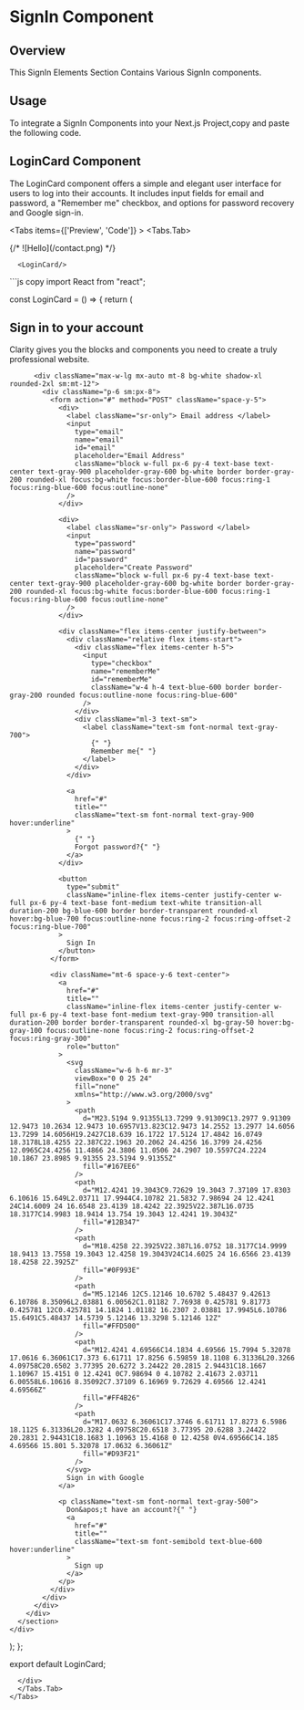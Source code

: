 


# SignIn Component

## Overview

This SignIn Elements Section Contains Various SignIn components.

## Usage

To integrate a SignIn Components into your Next.js Project,copy and paste the following code.

## LoginCard Component

The LoginCard component offers a simple and elegant user interface for users to log into their accounts. It includes input fields for email and password, a "Remember me" checkbox, and options for password recovery and Google sign-in. 

<Tabs items={['Preview', 'Code']}  >
   <Tabs.Tab>

  <div style={{overflow:'hidden',maxWidth:'120vh '}}  >
 {/* ![Hello](/contact.png) */}

      <LoginCard/>

  </div>
  </Tabs.Tab>
   <Tabs.Tab>

  <div style={{overflow:'hidden',maxWidth:'120vh '}}  >
  ```js copy
import React from "react";

const LoginCard = () => {
  return (
    <div>
      <section className="py-12 sm:py-16 lg:py-20 xl:py-24 bg-gray-50">
        <div className="px-4 mx-auto max-w-7xl sm:px-6 lg:px-8">
          <div className="max-w-xl mx-auto text-center">
            <h2 className="text-3xl font-semibold tracking-tight text-gray-900 sm:text-4xl lg:text-5xl">
              Sign in to your account
            </h2>
            <p className="mt-4 text-base font-normal leading-7 text-gray-600 lg:text-lg lg:mt-6 lg:leading-8">
              Clarity gives you the blocks and components you need to create a
              truly professional website.
            </p>
          </div>

          <div className="max-w-lg mx-auto mt-8 bg-white shadow-xl rounded-2xl sm:mt-12">
            <div className="p-6 sm:px-8">
              <form action="#" method="POST" className="space-y-5">
                <div>
                  <label className="sr-only"> Email address </label>
                  <input
                    type="email"
                    name="email"
                    id="email"
                    placeholder="Email Address"
                    className="block w-full px-6 py-4 text-base text-center text-gray-900 placeholder-gray-600 bg-white border border-gray-200 rounded-xl focus:bg-white focus:border-blue-600 focus:ring-1 focus:ring-blue-600 focus:outline-none"
                  />
                </div>

                <div>
                  <label className="sr-only"> Password </label>
                  <input
                    type="password"
                    name="password"
                    id="password"
                    placeholder="Create Password"
                    className="block w-full px-6 py-4 text-base text-center text-gray-900 placeholder-gray-600 bg-white border border-gray-200 rounded-xl focus:bg-white focus:border-blue-600 focus:ring-1 focus:ring-blue-600 focus:outline-none"
                  />
                </div>

                <div className="flex items-center justify-between">
                  <div className="relative flex items-start">
                    <div className="flex items-center h-5">
                      <input
                        type="checkbox"
                        name="rememberMe"
                        id="rememberMe"
                        className="w-4 h-4 text-blue-600 border border-gray-200 rounded focus:outline-none focus:ring-blue-600"
                      />
                    </div>
                    <div className="ml-3 text-sm">
                      <label className="text-sm font-normal text-gray-700">
                        {" "}
                        Remember me{" "}
                      </label>
                    </div>
                  </div>

                  <a
                    href="#"
                    title=""
                    className="text-sm font-normal text-gray-900 hover:underline"
                  >
                    {" "}
                    Forgot password?{" "}
                  </a>
                </div>

                <button
                  type="submit"
                  className="inline-flex items-center justify-center w-full px-6 py-4 text-base font-medium text-white transition-all duration-200 bg-blue-600 border border-transparent rounded-xl hover:bg-blue-700 focus:outline-none focus:ring-2 focus:ring-offset-2 focus:ring-blue-700"
                >
                  Sign In
                </button>
              </form>

              <div className="mt-6 space-y-6 text-center">
                <a
                  href="#"
                  title=""
                  className="inline-flex items-center justify-center w-full px-6 py-4 text-base font-medium text-gray-900 transition-all duration-200 border border-transparent rounded-xl bg-gray-50 hover:bg-gray-100 focus:outline-none focus:ring-2 focus:ring-offset-2 focus:ring-gray-300"
                  role="button"
                >
                  <svg
                    className="w-6 h-6 mr-3"
                    viewBox="0 0 25 24"
                    fill="none"
                    xmlns="http://www.w3.org/2000/svg"
                  >
                    <path
                      d="M23.5194 9.91355L13.7299 9.91309C13.2977 9.91309 12.9473 10.2634 12.9473 10.6957V13.823C12.9473 14.2552 13.2977 14.6056 13.7299 14.6056H19.2427C18.639 16.1722 17.5124 17.4842 16.0749 18.3178L18.4255 22.387C22.1963 20.2062 24.4256 16.3799 24.4256 12.0965C24.4256 11.4866 24.3806 11.0506 24.2907 10.5597C24.2224 10.1867 23.8985 9.91355 23.5194 9.91355Z"
                      fill="#167EE6"
                    />
                    <path
                      d="M12.4241 19.3043C9.72629 19.3043 7.37109 17.8303 6.10616 15.649L2.03711 17.9944C4.10782 21.5832 7.98694 24 12.4241 24C14.6009 24 16.6548 23.4139 18.4242 22.3925V22.387L16.0735 18.3177C14.9983 18.9414 13.754 19.3043 12.4241 19.3043Z"
                      fill="#12B347"
                    />
                    <path
                      d="M18.4258 22.3925V22.387L16.0752 18.3177C14.9999 18.9413 13.7558 19.3043 12.4258 19.3043V24C14.6025 24 16.6566 23.4139 18.4258 22.3925Z"
                      fill="#0F993E"
                    />
                    <path
                      d="M5.12146 12C5.12146 10.6702 5.48437 9.42613 6.10786 8.35096L2.03881 6.00562C1.01182 7.76938 0.425781 9.81773 0.425781 12C0.425781 14.1824 1.01182 16.2307 2.03881 17.9945L6.10786 15.6491C5.48437 14.5739 5.12146 13.3298 5.12146 12Z"
                      fill="#FFD500"
                    />
                    <path
                      d="M12.4241 4.69566C14.1834 4.69566 15.7994 5.32078 17.0616 6.36061C17.373 6.61711 17.8256 6.59859 18.1108 6.31336L20.3266 4.09758C20.6502 3.77395 20.6272 3.24422 20.2815 2.94431C18.1667 1.10967 15.4151 0 12.4241 0C7.98694 0 4.10782 2.41673 2.03711 6.00558L6.10616 8.35092C7.37109 6.16969 9.72629 4.69566 12.4241 4.69566Z"
                      fill="#FF4B26"
                    />
                    <path
                      d="M17.0632 6.36061C17.3746 6.61711 17.8273 6.5986 18.1125 6.31336L20.3282 4.09758C20.6518 3.77395 20.6288 3.24422 20.2831 2.94431C18.1683 1.10963 15.4168 0 12.4258 0V4.69566C14.185 4.69566 15.801 5.32078 17.0632 6.36061Z"
                      fill="#D93F21"
                    />
                  </svg>
                  Sign in with Google
                </a>

                <p className="text-sm font-normal text-gray-500">
                  Don&apos;t have an account?{" "}
                  <a
                    href="#"
                    title=""
                    className="text-sm font-semibold text-blue-600 hover:underline"
                  >
                    Sign up
                  </a>
                </p>
              </div>
            </div>
          </div>
        </div>
      </section>
    </div>
  );
};

export default LoginCard;


````
  </div>
  </Tabs.Tab>
</Tabs>


